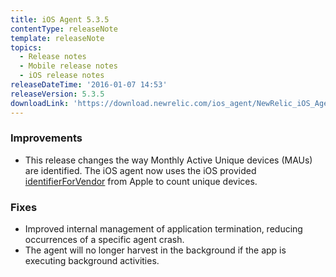 ```yaml
---
title: iOS Agent 5.3.5
contentType: releaseNote
template: releaseNote
topics:
  - Release notes
  - Mobile release notes
  - iOS release notes
releaseDateTime: '2016-01-07 14:53'
releaseVersion: 5.3.5
downloadLink: 'https://download.newrelic.com/ios_agent/NewRelic_iOS_Agent_5.3.5.zip'
---
```


### Improvements

* This release changes the way Monthly Active Unique devices (MAUs) are identified. The iOS agent now uses the iOS provided [identifierForVendor](https://developer.apple.com/library/ios/documentation/UIKit/Reference/UIDevice_Class/index.html#//apple_ref/occ/instp/UIDevice/identifierForVendor) from Apple to count unique devices. 

### Fixes

* Improved internal management of application termination, reducing occurrences of a specific agent crash.
* The agent will no longer harvest in the background if the app is executing background activities.
